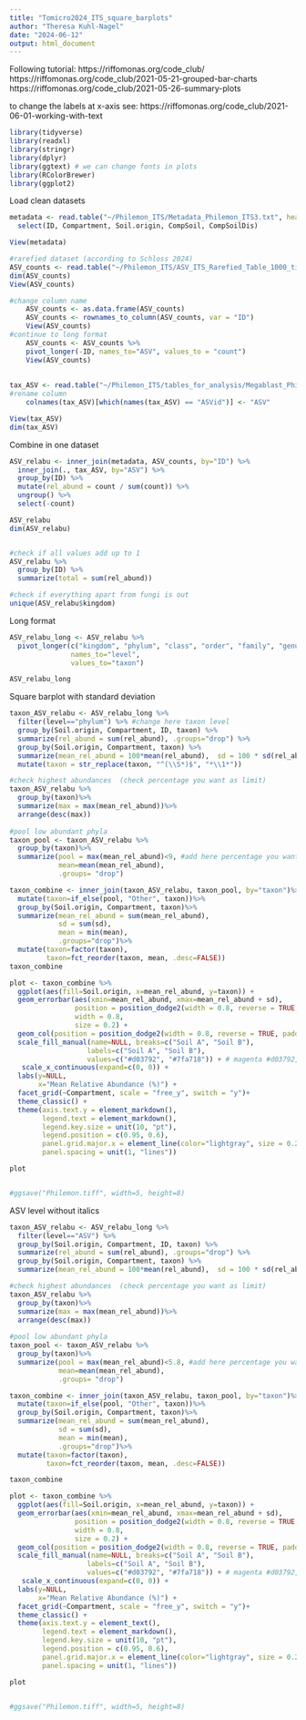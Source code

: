 ```yaml
---
title: "Tomicro2024_ITS_square_barplots"
author: "Theresa Kuhl-Nagel"
date: "2024-06-12"
output: html_document
---
```


Following tutorial: 
https://riffomonas.org/code_club/
https://riffomonas.org/code_club/2021-05-21-grouped-bar-charts
https://riffomonas.org/code_club/2021-05-26-summary-plots

to change the labels at x-axis see: https://riffomonas.org/code_club/2021-06-01-working-with-text 
```r
library(tidyverse)
library(readxl)
library(stringr)
library(dplyr)
library(ggtext) # we can change fonts in plots
library(RColorBrewer)
library(ggplot2)
```

Load clean datasets
```r
metadata <- read.table("~/Philemon_ITS/Metadata_Philemon_ITS3.txt", header=T, sep="\t", dec=".") %>%
  select(ID, Compartment, Soil.origin, CompSoil, CompSoilDis) 

View(metadata)

#rarefied dataset (according to Schloss 2024)
ASV_counts <- read.table("~/Philemon_ITS/ASV_ITS_Rarefied_Table_1000_times_clean_ASVnumbers.txt", header=T, sep="\t", dec=".", fill=FALSE)#this file was cleaned for mitos, chloros and all taxa which are not fungi, also it is a rarefied dataset
dim(ASV_counts)
View(ASV_counts)

#change column name
    ASV_counts <- as.data.frame(ASV_counts)
    ASV_counts <- rownames_to_column(ASV_counts, var = "ID")
    View(ASV_counts)
#continue to long format
    ASV_counts <- ASV_counts %>%
    pivot_longer(-ID, names_to="ASV", values_to = "count")
    View(ASV_counts)
    
    
tax_ASV <- read.table("~/Philemon_ITS/tables_for_analysis/Megablast_Philemon_dada2_Unite_taxonomy_CLEAN.txt", header=TRUE, sep="\t") 
#rename column
    colnames(tax_ASV)[which(names(tax_ASV) == "ASVid")] <- "ASV"

View(tax_ASV)
dim(tax_ASV)
```

Combine in one dataset
```r
ASV_relabu <- inner_join(metadata, ASV_counts, by="ID") %>%
  inner_join(., tax_ASV, by="ASV") %>%
  group_by(ID) %>%
  mutate(rel_abund = count / sum(count)) %>%
  ungroup() %>%
  select(-count) 

ASV_relabu
dim(ASV_relabu)


#check if all values add up to 1
ASV_relabu %>%
  group_by(ID) %>%
  summarize(total = sum(rel_abund))

#check if everything apart from fungi is out
unique(ASV_relabu$kingdom)
```

Long format
```r
ASV_relabu_long <- ASV_relabu %>%
  pivot_longer(c("kingdom", "phylum", "class", "order", "family", "genus", "species", "ASV"),
               names_to="level",
               values_to="taxon")

ASV_relabu_long

```

Square barplot with standard deviation
```r
taxon_ASV_relabu <- ASV_relabu_long %>%
  filter(level=="phylum") %>% #change here taxon level
  group_by(Soil.origin, Compartment, ID, taxon) %>%
  summarize(rel_abund = sum(rel_abund), .groups="drop") %>%
  group_by(Soil.origin, Compartment, taxon) %>%
  summarize(mean_rel_abund = 100*mean(rel_abund),  sd = 100 * sd(rel_abund), .groups = "drop") %>%   #100* makes relabu in %, We calculate the standard deviation of the mean sd(rel_abund) after calculating the mean relative abundance
  mutate(taxon = str_replace(taxon, "^(\\S*)$", "*\\1*"))

#check highest abundances  (check percentage you want as limit)
taxon_ASV_relabu %>%
  group_by(taxon)%>%
  summarize(max = max(mean_rel_abund))%>%
  arrange(desc(max))
  
#pool low abundant phyla 
taxon_pool <- taxon_ASV_relabu %>%
  group_by(taxon)%>%
  summarize(pool = max(mean_rel_abund)<9, #add here percentage you want as limit
            mean=mean(mean_rel_abund),
            .groups= "drop")

taxon_combine <- inner_join(taxon_ASV_relabu, taxon_pool, by="taxon")%>%
  mutate(taxon=if_else(pool, "Other", taxon))%>%
  group_by(Soil.origin, Compartment, taxon)%>%
  summarize(mean_rel_abund = sum(mean_rel_abund),
            sd = sum(sd),
            mean = min(mean),
            .groups="drop")%>%
  mutate(taxon=factor(taxon),
         taxon=fct_reorder(taxon, mean, .desc=FALSE))
taxon_combine

plot <- taxon_combine %>%
  ggplot(aes(fill=Soil.origin, x=mean_rel_abund, y=taxon)) +
  geom_errorbar(aes(xmin=mean_rel_abund, xmax=mean_rel_abund + sd),
                position = position_dodge2(width = 0.8, reverse = TRUE, padding = 0),
                width = 0.8,
                size = 0.2) +
  geom_col(position = position_dodge2(width = 0.8, reverse = TRUE, padding = 0), width=0.8) +
  scale_fill_manual(name=NULL, breaks=c("Soil A", "Soil B"),
                   labels=c("Soil A", "Soil B"), 
                   values=c("#d03792", "#7fa718")) + # magenta #d03792, green #7fa718
   scale_x_continuous(expand=c(0, 0)) +
  labs(y=NULL,
       x="Mean Relative Abundance (%)") +
  facet_grid(~Compartment, scale = "free_y", switch = "y")+
  theme_classic() +
  theme(axis.text.y = element_markdown(),
        legend.text = element_markdown(),
        legend.key.size = unit(10, "pt"),
        legend.position = c(0.95, 0.6),
        panel.grid.major.x = element_line(color="lightgray", size = 0.25),
        panel.spacing = unit(1, "lines"))

plot


#ggsave("Philemon.tiff", width=5, height=8)
```

ASV level without italics
```r
taxon_ASV_relabu <- ASV_relabu_long %>%
  filter(level=="ASV") %>%
  group_by(Soil.origin, Compartment, ID, taxon) %>%
  summarize(rel_abund = sum(rel_abund), .groups="drop") %>%
  group_by(Soil.origin, Compartment, taxon) %>%
  summarize(mean_rel_abund = 100*mean(rel_abund),  sd = 100 * sd(rel_abund), .groups = "drop") 

#check highest abundances  (check percentage you want as limit)
taxon_ASV_relabu %>%
  group_by(taxon)%>%
  summarize(max = max(mean_rel_abund))%>%
  arrange(desc(max))
  
#pool low abundant phyla 
taxon_pool <- taxon_ASV_relabu %>%
  group_by(taxon)%>%
  summarize(pool = max(mean_rel_abund)<5.8, #add here percentage you want as limit
            mean=mean(mean_rel_abund),
            .groups= "drop")

taxon_combine <- inner_join(taxon_ASV_relabu, taxon_pool, by="taxon")%>%
  mutate(taxon=if_else(pool, "Other", taxon))%>%
  group_by(Soil.origin, Compartment, taxon)%>%
  summarize(mean_rel_abund = sum(mean_rel_abund),
            sd = sum(sd),
            mean = min(mean),
            .groups="drop")%>%
  mutate(taxon=factor(taxon),
         taxon=fct_reorder(taxon, mean, .desc=FALSE))

taxon_combine

plot <- taxon_combine %>%
  ggplot(aes(fill=Soil.origin, x=mean_rel_abund, y=taxon)) +
  geom_errorbar(aes(xmin=mean_rel_abund, xmax=mean_rel_abund + sd),
                position = position_dodge2(width = 0.8, reverse = TRUE, padding = 0),
                width = 0.8,
                size = 0.2) +
  geom_col(position = position_dodge2(width = 0.8, reverse = TRUE, padding = 0), width=0.8) +
  scale_fill_manual(name=NULL, breaks=c("Soil A", "Soil B"),
                   labels=c("Soil A", "Soil B"), 
                   values=c("#d03792", "#7fa718")) + # magenta #d03792, green #7fa718
   scale_x_continuous(expand=c(0, 0)) +
  labs(y=NULL,
       x="Mean Relative Abundance (%)") +
  facet_grid(~Compartment, scale = "free_y", switch = "y")+
  theme_classic() +
  theme(axis.text.y = element_text(),
        legend.text = element_markdown(),
        legend.key.size = unit(10, "pt"),
        legend.position = c(0.95, 0.6),
        panel.grid.major.x = element_line(color="lightgray", size = 0.25),
        panel.spacing = unit(1, "lines"))

plot


#ggsave("Philemon.tiff", width=5, height=8)
```









